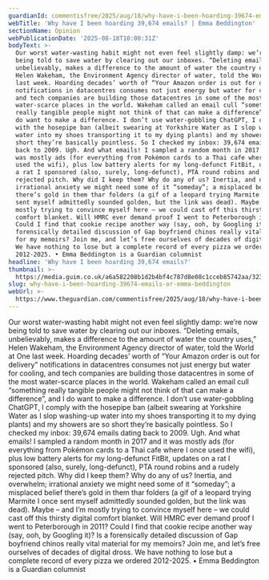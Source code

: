 ```yaml
---
guardianId: commentisfree/2025/aug/18/why-have-i-been-hoarding-39674-emails
webTitle: 'Why have I been hoarding 39,674 emails? | Emma Beddington'
sectionName: Opinion
webPublicationDate: '2025-08-18T10:00:31Z'
bodyText: >-
  Our worst water-wasting habit might not even feel slightly damp: we’re now
  being told to save water by clearing out our inboxes. “Deleting emails,
  unbelievably, makes a difference to the amount of water the country uses,”
  Helen Wakeham, the Environment Agency director of water, told the World at One
  last week. Hoarding decades’ worth of “Your Amazon order is out for delivery”
  notifications in datacentres consumes not just energy but water for cooling,
  and tech companies are building those datacentres in some of the most
  water-scarce places in the world. Wakeham called an email cull “something
  really tangible people might not think of that can make a difference”, and I
  do want to make a difference. I don’t use water-gobbling ChatGPT, I comply
  with the hosepipe ban (albeit swearing at Yorkshire Water as I slop washing-up
  water into my shoes transporting it to my dying plants) and my showers are so
  short they’re basically pointless. So I checked my inbox: 39,674 emails dating
  back to 2009. Ugh. And what emails! I sampled a random month in 2017 and it
  was mostly ads (for everything from Pokémon cards to a Thai cafe where I once
  used the wifi), plus low battery alerts for my long-defunct FitBit, updates on
  a rat I sponsored (also, surely, long-defunct), PTA round robins and a rudely
  rejected pitch. Why did I keep them? Why do any of us? Inertia, and overwhelm;
  irrational anxiety we might need some of it “someday”; a misplaced belief
  there’s gold in them thar folders (a gif of a leopard trying Marmite I once
  sent myself admittedly sounded golden, but the link was dead). Maybe – and I’m
  mostly trying to convince myself here – we could cast off this thirsty digital
  comfort blanket. Will HMRC ever demand proof I went to Peterborough in 2011?
  Could I find that cookie recipe another way (say, ooh, by Googling it)? Is a
  forensically detailed discussion of Gap boyfriend chinos really vital material
  for my memoirs? Join me, and let’s free ourselves of decades of digital dross.
  We have nothing to lose but a complete record of every pizza we ordered
  2012-2025. • Emma Beddington is a Guardian columnist
headline: 'Why have I been hoarding 39,674 emails?'
thumbnail: >-
  https://media.guim.co.uk/a6a582208b1d2b4bf4c787d8e08c1cceb85742aa/323_0_5018_4016/500.jpg
slug: why-have-i-been-hoarding-39674-emails-or-emma-beddington
webUrl: >-
  https://www.theguardian.com/commentisfree/2025/aug/18/why-have-i-been-hoarding-39674-emails
---
```

Our worst water-wasting habit might not even feel slightly damp: we’re now being told to save water by clearing out our inboxes. “Deleting emails, unbelievably, makes a difference to the amount of water the country uses,” Helen Wakeham, the Environment Agency director of water, told the World at One last week. Hoarding decades’ worth of “Your Amazon order is out for delivery” notifications in datacentres consumes not just energy but water for cooling, and tech companies are building those datacentres in some of the most water-scarce places in the world. Wakeham called an email cull “something really tangible people might not think of that can make a difference”, and I do want to make a difference. I don’t use water-gobbling ChatGPT, I comply with the hosepipe ban (albeit swearing at Yorkshire Water as I slop washing-up water into my shoes transporting it to my dying plants) and my showers are so short they’re basically pointless. So I checked my inbox: 39,674 emails dating back to 2009. Ugh. And what emails! I sampled a random month in 2017 and it was mostly ads (for everything from Pokémon cards to a Thai cafe where I once used the wifi), plus low battery alerts for my long-defunct FitBit, updates on a rat I sponsored (also, surely, long-defunct), PTA round robins and a rudely rejected pitch. Why did I keep them? Why do any of us? Inertia, and overwhelm; irrational anxiety we might need some of it “someday”; a misplaced belief there’s gold in them thar folders (a gif of a leopard trying Marmite I once sent myself admittedly sounded golden, but the link was dead). Maybe – and I’m mostly trying to convince myself here – we could cast off this thirsty digital comfort blanket. Will HMRC ever demand proof I went to Peterborough in 2011? Could I find that cookie recipe another way (say, ooh, by Googling it)? Is a forensically detailed discussion of Gap boyfriend chinos really vital material for my memoirs? Join me, and let’s free ourselves of decades of digital dross. We have nothing to lose but a complete record of every pizza we ordered 2012-2025. • Emma Beddington is a Guardian columnist
